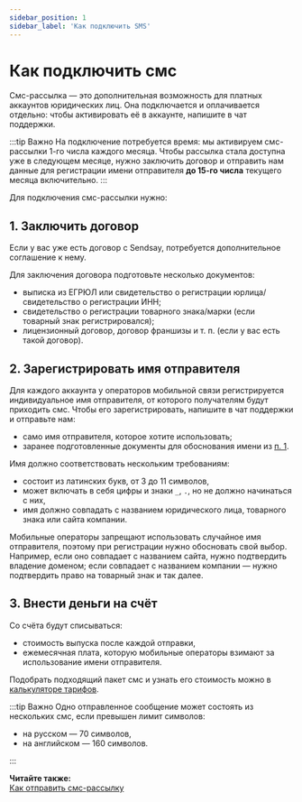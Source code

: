 ```yaml
---
sidebar_position: 1
sidebar_label: 'Как подключить SMS'
---
```



# Как подключить смс

Смс-рассылка — это дополнительная возможность для платных аккаунтов юридических лиц. Она подключается и оплачивается отдельно: чтобы активировать её в аккаунте, <SupportLink>напишите в чат поддержки</SupportLink>.

:::tip Важно
На подключение потребуется время: мы активируем смс-рассылки 1-го числа каждого месяца. Чтобы рассылка стала доступна уже в следующем месяце, нужно заключить договор и отправить нам данные для регистрации имени отправителя **до 15-го числа** текущего месяца включительно.
:::

Для подключения смс-рассылки нужно:

## 1. Заключить договор

Если у вас уже есть договор с Sendsay, потребуется дополнительное соглашение к нему.

Для заключения договора подготовьте несколько документов:

- выписка из ЕГРЮЛ или свидетельство о регистрации юрлица/свидетельство о регистрации ИНН;
- свидетельство о регистрации товарного знака/марки (если товарный знак регистрировался);
- лицензионный договор, договор франшизы и т. п. (если у вас есть такой договор).

## 2. Зарегистрировать имя отправителя

Для каждого аккаунта у операторов мобильной связи регистрируется индивидуальное имя отправителя, от которого получателям будут приходить смс. Чтобы его зарегистрировать, <SupportLink>напишите в чат поддержки</SupportLink> и отправьте нам:

- само имя отправителя, которое хотите использовать;
- заранее подготовленные документы для обоснования имени из [п. 1](#1-заключить-договор).

Имя должно соответствовать нескольким требованиям:

- состоит из латинских букв, от 3 до 11 символов,
- может включать в себя цифры и знаки `_`, `.`, но не должно начинаться с них,
- имя должно совпадать с названием юридического лица, товарного знака или сайта компании.

Мобильные операторы запрещают использовать случайное имя отправителя, поэтому при регистрации нужно обосновать свой выбор. Например, если оно совпадает с названием сайта, нужно подтвердить владение доменом; если совпадает с названием компании — нужно подтвердить право на товарный знак и так далее.

## 3. Внести деньги на счёт

Со счёта будут списываться:

- стоимость выпуска после каждой отправки,
- ежемесячная плата, которую мобильные операторы взимают за использование имени отправителя.

Подобрать подходящий пакет смс и узнать его стоимость можно в [калькуляторе тарифов](https://sendsay.ru/rates).

:::tip Важно
Одно отправленное сообщение может состоять из нескольких смс, если превышен лимит символов:

- на русском — 70 символов,
- на английском — 160 символов.

:::

**Читайте также:**<br/>
[Как отправить смс-рассылку](https://docs.sendsay.ru/other-channels/sms/how-to-create-sms-campaign)
